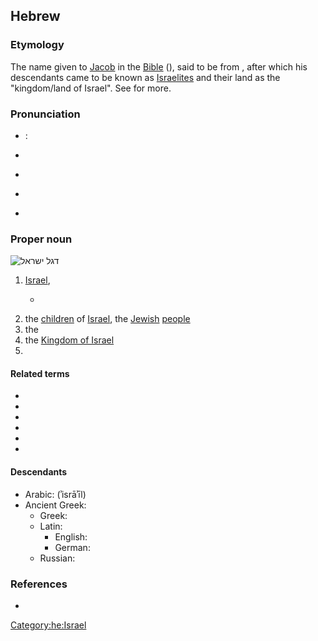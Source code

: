 {{also|ישׂראל}}
==Hebrew==
{{slim-wikipedia|lang=he}}

===Etymology===
The name given to [[Jacob]] in the [[Bible]] ({{RQ:Tanach|1|32|29}}), said to be from {{m|he|[[שרה|יִשְׂרֶה]] [[אֵל]]|tr=yisré 'él}}, after which his descendants came to be known as [[Israelite]]s and their land as the "kingdom/land of Israel". See {{m|en|Israel}} for more.

===Pronunciation===
* {{m|he|מְדִינַת יִשְׂרָאֵל||State of Israel|tr=medinát yisra'él}}: {{audio|He-Medinat_Israel.ogg|Audio|lang=he}}
* {{a|IL}} {{IPA|/jis.ʁaˈ(ʔ)el/|lang=he}}
* {{a|Ashkenazi Hebrew}} {{IPA|/jɪsˈʁɔ.əl/|lang=he}}
* {{a|Tiberian}} {{IPA|/jis.rɔːˈʔeːl/|lang=he}}
* {{a|hbo}} {{IPA|/jis.raːˈʔeːl/|lang=he}}

===Proper noun===
[[Image:Flag_of_Israel.svg|thumb|right|דגל ישראל]]
{{he-proper noun|wv=יִשְׂרָאֵל|g=m|tr=yisra'él}}

# [[Israel]], {{gloss|the alternative name of [[Jacob]]}}
#* {{RQ:Tanach|1|32|29|t=JPS}}
#*: {{ux|he|וַיֹּאמֶר לֹא יַעֲקֹב יֵאָמֵר עוֹד שִׁמְךָ כִּי אִם־'''יִשְׂרָאֵל''' כִּי־שָׂרִיתָ עִם־אֱלֹהִים וְעִם־אֲנָשִׁים וַתּוּכָל׃|tr=vayómer ló ya'akóv ye'amér 'ód shim'khá kí 'im-'''yisra'él''' ki-saríta 'im-'elohím v'im-'anashím vatukhál.<br/>wayyṓmer lō yaʿăqōḇ yēʾāmēr ʿōḏ šiməḵā kī-ʾim-'''yiśrāʾēl''' kī śārī́ṯā ʿim-ʾĕlōhīm wəʾim-ʾănāšīm wattūḵāl.|And he said: ‘Thy name shall be called no more Jacob, but '''Israel'''; for thou hast striven with God and with men, and hast prevailed.’}}
# the [[child|children]] of [[Israel]], the [[Jewish]] [[people]]
# the {{place|he|country|continent/Asia|t1=State of Israel}}
# the [[Kingdom of Israel]]
# {{given name|male|xlit=Yisrael|eq=Israel|lang=he}}

====Related terms====
* {{l|he|אֶרֶץ יִשְׂרָאֵל}}
* {{l|he|יִשְׂרְאֵלִי}}
* {{l|he|יִשְׂרְאֵלִיּוּת|tr=yisraeliyút||[[Israeliness]]}}
* {{l|he|עַם יִשְׂרָאֵל}}
* {{l|he|בְּנֵי יִשְׂרָאֵל}}
* {{l|he|מְדִינַת יִשְׂרָאֵל}}

====Descendants====
* Arabic: {{1|إِسْرَائِيل|https://en.m.wiktionary.org/wiki/إسرائيل}} (ʾisrāʾīl)
* Ancient Greek: {{l|grc|Ἰσρᾱήλ}}
** Greek: {{l|el|Ισραήλ}}
** Latin: {{l|la|Isrāēl}}
*** English: {{l|en|Israel}}
*** German: {{l|de|Israel}}
** Russian: {{l|ru|Израиль}}

===References===
* {{cite-book|last=Sachsse|first=Eduard|title=Die Bedeutung des Namens Israel. Eine quellen-kritische Untersuchung|publisher=Carl Georgi, Universitäts-Buchdruckerei und Verlag|location=Bonn|year=1910|lang=de|trans-title=The meaning of the name Israel. A source-critical investigation.|url=https://sammlungen.ub.uni-frankfurt.de/freimann/content/titleinfo/1282767}}

[[Category:he:Israel]]
